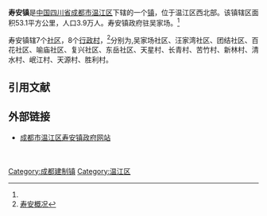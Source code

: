 '''寿安镇'''是[[中国|中国]][[四川省|四川省]][[成都市|成都市]][[温江区|温江区]]下辖的一个[[镇|镇]]，位于温江区西北部。该镇辖区面积53.1平方公里，人口3.9万人。寿安镇政府驻吴家场。<ref name="shouangk"/>

寿安镇辖7个[[社区|社区]]，8个[[行政村|行政村]]，<ref name="shouangk">[http://www.shouan.gov.cn/gaikuang.asp 寿安概况]{{dead link|date=2017年12月 |bot=InternetArchiveBot |fix-attempted=yes }}</ref>分别为,吴家场社区、汪家湾社区、团结社区、百花社区、喻庙社区、复兴社区、东岳社区、天星村、长青村、苦竹村、新林村、清水村、岷江村、天源村、胜利村。

== 引用文献 ==
<references/>

== 外部链接 ==
* [http://www.shouan.gov.cn/index.asp 成都市温江区寿安镇政府网站]{{dead link|date=2017年12月 |bot=InternetArchiveBot |fix-attempted=yes }}

{{成都市温江区行政区划}}
[[Category:成都建制镇|Category:成都建制镇]]　
[[Category:温江区|Category:温江区]]　